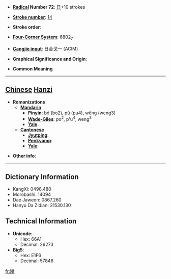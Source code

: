 * '''[[Wiktionary:Chinese radical index| Radical]] Number 72''': [[Wiktionary:Chinese radical index 日|日]]+10 strokes

* '''[[Wiktionary:Chinese total strokes index|Stroke number]]''': [[Wiktionary:Chinese total strokes index 14|14]]

* '''Stroke order''': 

* '''[[Wiktionary:Chinese four corner index|Four-Corner System]]''': 6802<sub>7</sub>

* '''[[Wiktionary:Chinese Cangjie index|Cangjie input]]''': 日金戈一 (ACIM)

* '''Graphical Significance and Origin''': 

* '''Common Meaning'''

----

== [[Chinese]] [[Hanzi]] ==

* '''Romanizations'''
** '''[[Mandarin]]'''
*** '''[[Pinyin]]''': bó (bo2), pù (pu4), wěng (weng3)
*** '''[[Wade-Giles]]''': po<sup>2</sup>, p'u<sup>4</sup>, weng<sup>3</sup>
*** '''[[Yale]]''': 
** '''[[Cantonese]]'''
*** '''[[Jyutping]]''':
*** '''[[Penkyamp]]''': 
*** '''[[Yale]]''': 

* '''Other info''': 

----

== Dictionary Information ==

* KangXi: 0498.480
* Morobashi: 14094
* Dae Jaweon: 0867.260
* Hanyu Da Zidian: 21530.130

== Technical Information ==

* '''Unicode''':
** Hex: 66A1
** Decimal: 26273
* '''Big5''':
** Hex: E1F6
** Decimal: 57846

[[fr:暡]]